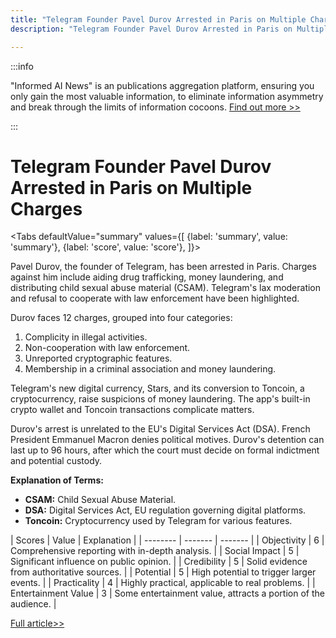 ```yaml
---
title: "Telegram Founder Pavel Durov Arrested in Paris on Multiple Charges"
description: "Telegram Founder Pavel Durov Arrested in Paris on Multiple Charges"

---
```



:::info

"Informed AI News" is an publications aggregation platform, ensuring you only gain the most valuable information, to eliminate information asymmetry and break through the limits of information cocoons.  [Find out more >>](/)

:::

# Telegram Founder Pavel Durov Arrested in Paris on Multiple Charges


<Tabs
	defaultValue="summary"
	values={[
	{label: 'summary', value: 'summary'},
	{label: 'score', value: 'score'},
]}>
<TabItem value="summary">


Pavel Durov, the founder of Telegram, has been arrested in Paris. Charges against him include aiding drug trafficking, money laundering, and distributing child sexual abuse material (CSAM). Telegram's lax moderation and refusal to cooperate with law enforcement have been highlighted.

Durov faces 12 charges, grouped into four categories:
1. Complicity in illegal activities.
2. Non-cooperation with law enforcement.
3. Unreported cryptographic features.
4. Membership in a criminal association and money laundering.

Telegram's new digital currency, Stars, and its conversion to Toncoin, a cryptocurrency, raise suspicions of money laundering. The app's built-in crypto wallet and Toncoin transactions complicate matters.

Durov's arrest is unrelated to the EU's Digital Services Act (DSA). French President Emmanuel Macron denies political motives. Durov's detention can last up to 96 hours, after which the court must decide on formal indictment and potential custody.

**Explanation of Terms:**
- **CSAM:** Child Sexual Abuse Material.
- **DSA:** Digital Services Act, EU regulation governing digital platforms.
- **Toncoin:** Cryptocurrency used by Telegram for various features.
</TabItem>
<TabItem value="score">
	| Scores     | Value   | Explanation |
	| -------- | ------- | ------- |
	| Objectivity  | 6    | Comprehensive reporting with in-depth analysis.    |
	| Social Impact | 5     | Significant influence on public opinion.    |
	| Credibility    | 5    | Solid evidence from authoritative sources.    |
	| Potential    | 5    | High potential to trigger larger events.    |
	| Practicality    | 4    | Highly practical, applicable to real problems.    |
	| Entertainment Value    | 3    | Some entertainment value, attracts a portion of the audience.    |
</TabItem>
</Tabs>

[Full article>>](https://techcrunch.com/2024/08/27/paris-court-explains-why-they-arrested-telegrams-pavel-durov/)
